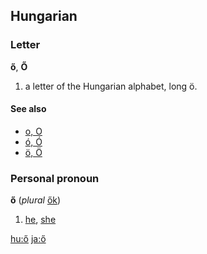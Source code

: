 ==Hungarian==
===Letter===
'''ő''', '''Ő'''

# a letter of the Hungarian alphabet, long ö.

====See also====
*[[o|o, O]]
*[[ó|ó, Ó]]
*[[ö|ö, Ö]]

===Personal pronoun===
'''ő''' (''plural'' [[ők]])

# [[he]], [[she]]

[[hu:ő]]
[[ja:ő]]